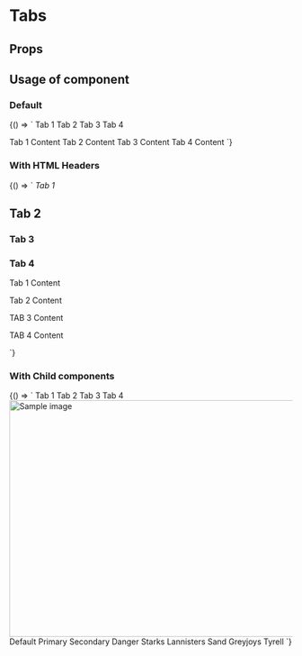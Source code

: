 
# Tabs
<Meta
  title='Tabs'
  component='fw-tabs'
   />

## Props

<Props of="fw-tabs"/>

## Usage of component

### Default
<Preview>
<Story name='Default'>{() => `
<fw-tabs>
  <fw-tab slot="tab" panel="one">Tab 1</fw-tab>
  <fw-tab slot="tab" panel="two">Tab 2</fw-tab>
  <fw-tab slot="tab" panel="three" disabled>Tab 3</fw-tab>
  <fw-tab slot="tab" panel="four">Tab 4</fw-tab>

  <fw-panel name="one">Tab 1 Content</fw-panel>
  <fw-panel name="two">Tab 2 Content</fw-panel>
  <fw-panel name="three">Tab 3 Content</fw-panel>
  <fw-panel name="four">Tab 4 Content</fw-panel>
</fw-tabs>
`}</Story>
</Preview>


### With HTML Headers
<Preview>
<Story name='With HTML Headers'>{() => `
<fw-tabs>
  <fw-tab slot="tab" panel="one"><i>Tab 1</i></fw-tab>
  <fw-tab slot="tab" panel=two"><h2>Tab 2</h2></fw-tab>
  <fw-tab slot="tab" panel="three" disabled><h3>Tab 3</h3></fw-tab>
  <fw-tab slot="tab" panel="four"><h3>Tab 4</h3></fw-tab>

  <fw-panel name="one">
    <section>
      <p>Tab 1 Content</p>
    </section>
  </fw-panel>
  <fw-panel name="two">
      <p>Tab 2 Content</p>
  </fw-panel>
  <fw-panel name="three">
    <p>TAB 3 Content</p>
  </fw-panel>
  <fw-panel name="four">
    <p>TAB 4 Content</p>
  </fw-panel>

</fw-tabs>
`}</Story>
</Preview>


### With Child components
<Preview>
<Story name='With Child Components'>{() => `
<fw-tabs active-tab-index="1">
  <fw-tab slot="tab" panel="one">Tab 1</fw-tab>
  <fw-tab slot="tab" panel="two">Tab 2</fw-tab>
  <fw-tab slot="tab" panel="three" disabled>Tab 3</fw-tab>
  <fw-tab slot="tab" panel="four">Tab 4</fw-tab>

  <fw-panel name="one">
    <section>
      <img src="https://firebasestorage.googleapis.com/v0/b/blog-88819.appspot.com/o/mostafa-meraji-hgw6HUHlKMk-unsplash.jpg?alt=media&token=4ed2f24a-43ea-4a04-adc7-c7c5d971df71" alt="Sample image" height="420" width="720">
    </section>
  </fw-panel>
  <fw-panel name="two">
    <fw-button expand>Default</fw-button>
    <fw-button color="primary" expand>Primary</fw-button>
    <fw-button color="secondary" expand>Secondary</fw-button>
    <fw-button color="danger" expand>Danger</fw-button>
  </fw-panel>
  <fw-panel name="three">
    <fw-input label="Email" placeholder="Please type in your Email" type="email"> </fw-input>
    <fw-input label="Email" placeholder="Please type in your Email" type="email"> </fw-input>
    <fw-input label="Password" placeholder="Please type in your Password" type="password"> </fw-input>
  </fw-panel>
  <fw-panel name="four">
    <fw-select multiple label="Select the GOT house" state-text="Choose the house where you belong" required="true">
        <fw-select-option value="1">Starks</fw-select-option>
        <fw-select-option value="2">Lannisters</fw-select-option>
        <fw-select-option value="3">Sand</fw-select-option>
        <fw-select-option value="4">Greyjoys</fw-select-option>
        <fw-select-option value="5">Tyrell</fw-select-option>
    </fw-select>
  </fw-panel>
</fw-tabs>
`}</Story>
</Preview>
